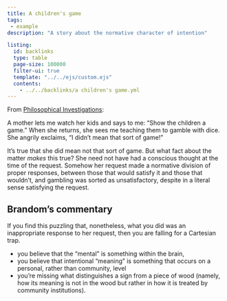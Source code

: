 ```yaml
---
title: A children's game
tags: 
 - example
description: "A story about the normative character of intention"

listing:
  id: backlinks
  type: table
  page-size: 100000
  filter-ui: true
  template: "../../ejs/custom.ejs"
  contents:
    - ../../backlinks/a children's game.yml
---
```



From [Philosophical Investigations](/docs/phil/works/Philosophical Investigations.html#quotes):

A mother lets me watch her kids and says to me: "Show the children a game." When she returns, she sees me teaching them to gamble with dice. She angrily exclaims, "I didn't mean that sort of game!"

It's true that she did mean not that sort of game. But what fact about the matter *makes* this true? She need not have had a conscious thought at the time of the request. Somehow her request made a normative division of proper responses, between those that would satisfy it and those that wouldn't, and gambling was sorted as unsatisfactory, despite in a literal sense satisfying the request.

## Brandom's commentary
If you find this puzzling that, nonetheless, what you did was an inappropriate response to her request, then you are falling for a Cartesian trap.
  
  - you believe that the "mental" is something within the brain, 
  - you believe that intentional "meaning" is something that occurs on a personal, rather than community, level
  - you're missing what distinguishes a sign from a piece of wood (namely, how its meaning is not in the wood but rather in how it is treated by community institutions).
